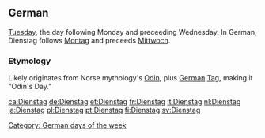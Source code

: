 ==German==
[[Tuesday]], the day following Monday and preceeding Wednesday. In German, Dienstag follows [[Montag]] and preceeds [[Mittwoch]].

===Etymology===
Likely originates from Norse mythology's [[Odin]], plus [[German]] [[Tag]], making it "Odin's Day."

[[Category: German days of the week]]

[[ca:Dienstag]]
[[de:Dienstag]]
[[et:Dienstag]]
[[fr:Dienstag]]
[[it:Dienstag]]
[[nl:Dienstag]]
[[ja:Dienstag]]
[[pl:Dienstag]]
[[pt:Dienstag]]
[[fi:Dienstag]]
[[sv:Dienstag]]
